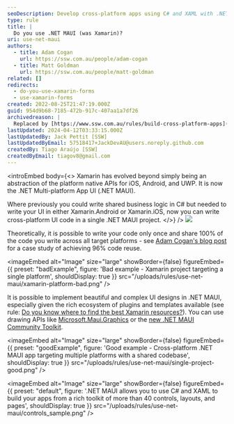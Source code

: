 ```yaml
---
seoDescription: Develop cross-platform apps using C# and XAML with .NET MAUI, offering 96% code reuse across iOS, Android, and UWP platforms.
type: rule
title: |
  Do you use .NET MAUI (was Xamarin)?
uri: use-net-maui
authors:
  - title: Adam Cogan
    url: https://ssw.com.au/people/adam-cogan
  - title: Matt Goldman
    url: https://ssw.com.au/people/matt-goldman
related: []
redirects:
  - do-you-use-xamarin-forms
  - use-xamarin-forms
created: 2022-08-25T21:47:19.000Z
guid: 954d9b68-7185-472b-917c-407aa1a7df26
archivedreason: |
  Replaced by [https://www.ssw.com.au/rules/build-cross-platform-apps](/rules/build-cross-platform-apps)
lastUpdated: 2024-04-12T03:33:15.000Z
lastUpdatedBy: Jack Pettit [SSW]
lastUpdatedByEmail: 57518417+JackDevAU@users.noreply.github.com
createdBy: Tiago Araújo [SSW]
createdByEmail: tiagov8@gmail.com
---
```


<introEmbed
  body={<>
Xamarin has evolved beyond simply being an abstraction of the platform native APIs for iOS, Android, and UWP. It is now the .NET Multi-platform App UI (.NET MAUI).

Where previously you could write shared business logic in C# but needed to write your UI in either Xamarin.Android or Xamarin.iOS, now you can write cross-platform UI code in a single .NET MAUI project.
  </>}
/>
![](/uploads/rules/use-net-maui/maui_blazor_mobile_desktop_web.png)

Theoretically, it is possible to write your code only once and share 100% of the code you write across all target platforms - see [Adam Cogan's blog post](https://adamcogan.com/2015/01/14/getting-96-code-reuse-with-xamarin-forms/) for a case study of achieving 96% code reuse.

<imageEmbed
  alt="Image"
  size="large"
  showBorder={false}
  figureEmbed={{
    preset: "badExample",
    figure: 'Bad example - Xamarin project targeting a single platform',
    shouldDisplay: true
  }}
  src="/uploads/rules/use-net-maui/xamarin-platform-bad.png"
/>

It is possible to implement beautiful and complex UI designs in .NET MAUI, especially given the rich ecosystem of plugins and templates available (see rule: [Do you know where to find the best Xamarin resources?](/the-best-xamarin-resources)). You can use drawing APIs like [Microsoft.Maui.Graphics](https://docs.microsoft.com/en-us/dotnet/maui/user-interface/graphics/?WT.mc_id=DT-MVP-33518) or the [new .NET MAUI Community Toolkit](https://docs.microsoft.com/en-us/dotnet/communitytoolkit/maui/?WT.mc_id=DT-MVP-33518).

<imageEmbed
  alt="Image"
  size="large"
  showBorder={false}
  figureEmbed={{
    preset: "goodExample",
    figure: 'Good example - Cross-platform .NET MAUI app targeting multiple platforms with a shared codebase',
    shouldDisplay: true
  }}
  src="/uploads/rules/use-net-maui/single-project-good.png"
/>


<imageEmbed
  alt="Image"
  size="large"
  showBorder={false}
  figureEmbed={{
    preset: "default",
    figure: '.NET MAUI allows you to use C# and XAML to build your apps from a rich toolkit of more than 40 controls, layouts, and pages',
    shouldDisplay: true
  }}
  src="/uploads/rules/use-net-maui/controls_sample.png"
/>
